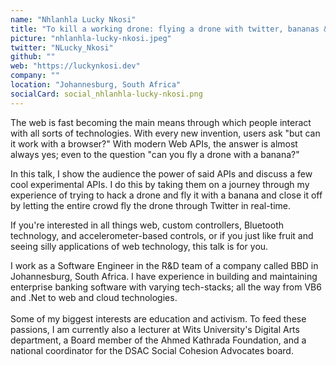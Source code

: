 ```yaml
---
name: "Nhlanhla Lucky Nkosi"
title: "To kill a working drone: flying a drone with twitter, bananas & Web APIs"
picture: "nhlanhla-lucky-nkosi.jpeg"
twitter: "NLucky_Nkosi"
github: ""
web: "https://luckynkosi.dev"
company: ""
location: "Johannesburg, South Africa"
socialCard: social_nhlanhla-lucky-nkosi.png
---
```



<Youtube
  src="2vg1tlvETt0"
  title="To kill a working drone: flying a drone with twitter, bananas & Web APIs"
/>

<Tweet
  title="Sketchnotes from the talk of Nhlanhla Lucky Nkosi at JSConf Budapest 2022"
  id="1532418255536758787"
/>

<Flickr
  title="Nhlanhla Lucky Nkosi at JSConf Budapest 2022"
  href="https://www.flickr.com/photos/jsconfbp/albums/72177720299687892"
  image="https://live.staticflickr.com/65535/52136010791_160f91e735_c.jpg"
/>

<p>
  The web is fast becoming the main means through which people interact with all sorts of technologies. With every new invention, users ask "but can it work with a browser?"  With modern Web APIs, the answer is almost always yes; even to the question "can you fly a drone with a banana?"
</p>
<p>
  In this talk, I show the audience the power of said APIs and discuss a few cool experimental APIs. I do this by taking them on a journey through my experience of trying to hack a drone and fly it with a banana and close it off by letting the entire crowd fly the drone through Twitter in real-time.
</p>
<p>
  If you're interested in all things web, custom controllers, Bluetooth technology, and accelerometer-based controls, or if you just like fruit and seeing silly applications of web technology, this talk is for you.
</p>


<p>
  I work as a Software Engineer in the R&D team of a company called BBD in Johannesburg, South Africa. I have experience in building and maintaining enterprise banking software with varying tech-stacks; all the way from VB6 and .Net to web and cloud technologies.
  <br /><br />
  Some of my biggest interests are education and activism. To feed these passions, I am currently also a lecturer at Wits University's Digital Arts department, a Board member of the Ahmed Kathrada Foundation, and a national coordinator for the DSAC Social Cohesion Advocates board.
</p>

